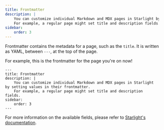 ```yaml
---
title: Frontmatter
description: |
    You can customize individual Markdown and MDX pages in Starlight by setting values in their frontmatter.
    For example, a regular page might set title and description fields.
sidebar:
    order: 3
---
```


Frontmatter contains the metadata for a page, such as the `title`. It is written as YAML, between `---`, at the top of the page.

For example, this is the frontmatter for the page you're on now!

```mdx wrap
---
title: Frontmatter
description: |
    You can customize individual Markdown and MDX pages in Starlight by setting values in their frontmatter.
    For example, a regular page might set title and description fields.
sidebar:
    order: 3
---
```

For more information on the available fields, please refer to [Starlight's documentation](https://starlight.astro.build/reference/frontmatter/).